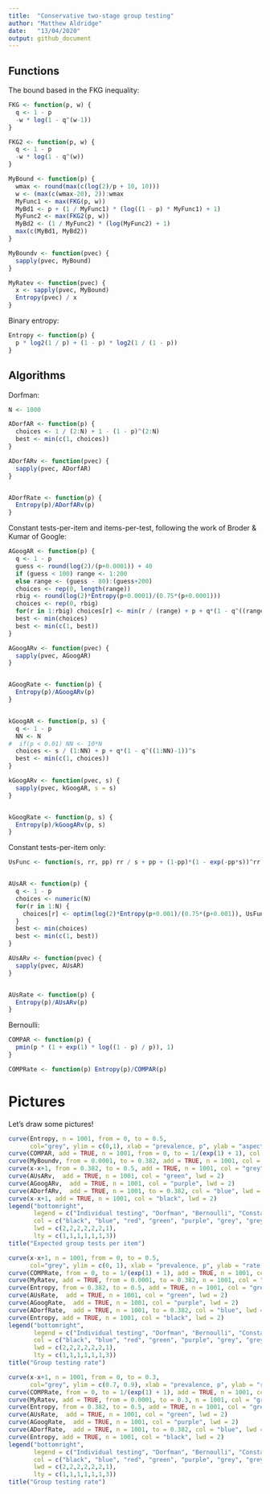 ```yaml
---
title:  "Conservative two-stage group testing"
author: "Matthew Aldridge"
date:   "13/04/2020"
output: github_document
---
```


## Functions

The bound based in the FKG inequality:

```r
FKG <- function(p, w) {
  q <- 1 - p
  -w * log(1 - q^(w-1))
}

FKG2 <- function(p, w) {
  q <- 1 - p
  -w * log(1 - q^(w))
}

MyBound <- function(p) {
  wmax <- round(max(c(log(2)/p + 10, 10)))
  w <- (max(c(wmax-20), 2)):wmax
  MyFunc1 <- max(FKG(p, w))
  MyBd1 <- p + (1 / MyFunc1) * (log((1 - p) * MyFunc1) + 1)
  MyFunc2 <- max(FKG2(p, w))
  MyBd2 <- (1 / MyFunc2) * (log(MyFunc2) + 1)
  max(c(MyBd1, MyBd2))
}

MyBoundv <- function(pvec) {
  sapply(pvec, MyBound)
}

MyRatev <- function(pvec) {
  x <- sapply(pvec, MyBound)
  Entropy(pvec) / x
}
```

Binary entropy:

```r
Entropy <- function(p) {
  p * log2(1 / p) + (1 - p) * log2(1 / (1 - p))
}
```


## Algorithms

Dorfman:

```r
N <- 1000

ADorfAR <- function(p) {
  choices <- 1 / (2:N) + 1 - (1 - p)^(2:N)
  best <- min(c(1, choices))
}

ADorfARv <- function(pvec) {
  sapply(pvec, ADorfAR)
}


ADorfRate <- function(p) {
  Entropy(p)/ADorfARv(p)
}
```

Constant tests-per-item and items-per-test, following the work of Broder & Kumar of Google:

```r

AGoogAR <- function(p) {
  q <- 1 - p
  guess <- round(log(2)/(p+0.0001)) + 40
  if (guess < 100) range <- 1:200
  else range <- (guess - 80):(guess+200)
  choices <- rep(0, length(range)) 
  rbig <- round(log(2)*Entropy(p+0.0001)/(0.75*(p+0.0001)))
  choices <- rep(0, rbig)
  for(r in 1:rbig) choices[r] <- min(r / (range) + p + q*(1 - q^((range)-1))^r)
  best <- min(choices)
  best <- min(c(1, best))
}

AGoogARv <- function(pvec) {
  sapply(pvec, AGoogAR)
}


AGoogRate <- function(p) {
  Entropy(p)/AGoogARv(p)
}


kGoogAR <- function(p, s) {
  q <- 1 - p
  NN <- N
#  if(p < 0.01) NN <- 10*N
  choices <- s / (1:NN) + p + q*(1 - q^((1:NN)-1))^s
  best <- min(c(1, choices))
}

kGoogARv <- function(pvec, s) {
  sapply(pvec, kGoogAR, s = s)
}


kGoogRate <- function(p, s) {
  Entropy(p)/kGoogARv(p, s)
}
```

Constant tests-per-item only:

```r
UsFunc <- function(s, rr, pp) rr / s + pp + (1-pp)*(1 - exp(-pp*s))^rr


AUsAR <- function(p) {
  q <- 1 - p
  choices <- numeric(N)
  for(r in 1:N) {
    choices[r] <- optim(log(2)*Entropy(p+0.001)/(0.75*(p+0.001)), UsFunc, rr = r, pp = p)$value
  }
  best <- min(choices)
  best <- min(c(1, best))
}

AUsARv <- function(pvec) {
  sapply(pvec, AUsAR)
}


AUsRate <- function(p) {
  Entropy(p)/AUsARv(p)
}


```

Bernoulli:

```r
COMPAR <- function(p) {
  pmin(p * (1 + exp(1) * log((1 - p) / p)), 1)
}

COMPRate <- function(p) Entropy(p)/COMPAR(p)
```


# Pictures

Let's draw some pictures!











```r
curve(Entropy, n = 1001, from = 0, to = 0.5,
      col="grey", ylim = c(0,1), xlab = "prevalence, p", ylab = "aspect ratio, E[T]/n", lty = 3, lwd = 2)
curve(COMPAR, add = TRUE, n = 1001, from = 0, to = 1/(exp(1) + 1), col = "red", lwd = 2)
curve(MyBoundv, from = 0.0001, to = 0.382, add = TRUE, n = 1001, col = "grey", lwd = 2)
curve(x-x+1, from = 0.382, to = 0.5, add = TRUE, n = 1001, col = "grey", lwd = 2)
curve(AUsARv,  add = TRUE, n = 1001, col = "green", lwd = 2)
curve(AGoogARv,  add = TRUE, n = 1001, col = "purple", lwd = 2)
curve(ADorfARv,  add = TRUE, n = 1001, to = 0.382, col = "blue", lwd = 2)
curve(x-x+1, add = TRUE, n = 1001, col = "black", lwd = 2)
legend("bottomright",
       legend = c("Individual testing", "Dorfman", "Bernoulli", "Constant tests per item", "Doubly constant", "Lower bound", "Counting bound"),
       col = c("black", "blue", "red", "green", "purple", "grey", "grey"),
       lwd = c(2,2,2,2,2,2,1),
       lty = c(1,1,1,1,1,1,3))
title("Expected group tests per item")
```




```r
curve(x-x+1, n = 1001, from = 0, to = 0.5,
      col="grey", ylim = c(0, 1), xlab = "prevalence, p", ylab = "rate, nH(p)/E[T]", lty = 3, lwd = 1)
curve(COMPRate, from = 0, to = 1/(exp(1) + 1), add = TRUE, n = 1001, col = "red", lwd = 2)
curve(MyRatev, add = TRUE, from = 0.0001, to = 0.382, n = 1001, col = "grey", lwd = 2)
curve(Entropy, from = 0.382, to = 0.5, add = TRUE, n = 1001, col = "grey", lwd = 2)
curve(AUsRate,  add = TRUE, n = 1001, col = "green", lwd = 2)
curve(AGoogRate,  add = TRUE, n = 1001, col = "purple", lwd = 2)
curve(ADorfRate,  add = TRUE, n = 1001, to = 0.382, col = "blue", lwd = 2)
curve(Entropy, add = TRUE, n = 1001, col = "black", lwd = 2)
legend("bottomright",
       legend = c("Individual testing", "Dorfman", "Bernoulli", "Constant tests per item", "Doubly constant", "Lower bound", "Counting bound"),
       col = c("black", "blue", "red", "green", "purple", "grey", "grey"),
       lwd = c(2,2,2,2,2,2,1),
       lty = c(1,1,1,1,1,1,3))
title("Group testing rate")
```


```r
curve(x-x+1, n = 1001, from = 0, to = 0.3,
      col="grey", ylim = c(0.7, 0.9), xlab = "prevalence, p", ylab = "rate, nH(p)/E[T]", lty = 3, lwd = 1)
curve(COMPRate, from = 0, to = 1/(exp(1) + 1), add = TRUE, n = 1001, col = "red", lwd = 2)
curve(MyRatev, add = TRUE, from = 0.0001, to = 0.3, n = 1001, col = "grey", lwd = 2)
curve(Entropy, from = 0.382, to = 0.5, add = TRUE, n = 1001, col = "grey", lwd = 2)
curve(AUsRate,  add = TRUE, n = 1001, col = "green", lwd = 2)
curve(AGoogRate,  add = TRUE, n = 1001, col = "purple", lwd = 2)
curve(ADorfRate,  add = TRUE, n = 1001, to = 0.382, col = "blue", lwd = 2)
curve(Entropy, add = TRUE, n = 1001, col = "black", lwd = 2)
legend("bottomright",
       legend = c("Individual testing", "Dorfman", "Bernoulli", "Constant tests per item", "Doubly constant", "Lower bound", "Counting bound"),
       col = c("black", "blue", "red", "green", "purple", "grey", "grey"),
       lwd = c(2,2,2,2,2,2,1),
       lty = c(1,1,1,1,1,1,3))
title("Group testing rate")
```

